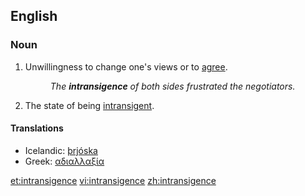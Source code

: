 ==English==
===Noun===
{{en-noun}}

# Unwillingness to change one's views or to [[agree]].
#: ''The '''intransigence''' of both sides frustrated the negotiators.''
# The state of being [[intransigent]].

====Translations====
{{trans-top|intransigence}}
* Icelandic: [[þrjóska]] {{f}}
* Greek: [[αδιαλλαξία]] {{f}}
{{trans-mid}}
{{trans-bottom}}

[[et:intransigence]]
[[vi:intransigence]]
[[zh:intransigence]]